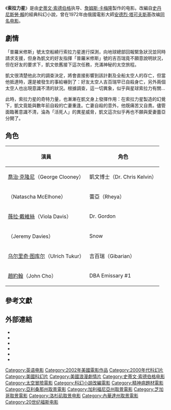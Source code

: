 {{other uses|Solaris_(消歧义)}}
{{noteTA
|T=zh-hans:飞向太空2002;zh-cn:索拉里斯;zh-hk:星球索拉羅斯;zh-tw:索拉力星 (2002年電影);
|1=zh-hans:飞向太空2002;zh-cn:索拉里斯;zh-hk:星球索拉羅斯;zh-tw:索拉力星;
|G1=Show
|G2=Movie
}}
{{Infobox film
| name           = 索拉力星
| tw_name        = 索拉力星
| cn_name        = 索拉里斯
| hk_name        = 星球索拉羅斯
| image          = <!-- 檔案不存在 Solaris2002poster.jpg ，可從英文維基百科取得 -->
| alt            = 一個男人和一個女人親吻
| caption        = 戲劇發布海報
| director       = [[史蒂文·索德伯格|史蒂文·索德伯格]]
| producer       = {{Plainlist|
* [[詹姆斯·卡梅隆|詹姆斯·卡梅隆]]
* [[乔恩·兰多_(电影制片人)|乔恩·兰多]]
* Rae Sanchini
}}
| screenplay     = Steven Soderbergh
| based on       = {{Based on|''[[索拉里斯星_(小说)|索拉里斯星 (小说)]]''|[[史坦尼斯勞·萊姆|史丹尼斯勞·賴]]}}
| starring       = {{Plainlist|
* [[喬治·克隆尼|喬治·克隆尼]]
* {{tsl|en|Natascha McElhone|娜塔莎·麥克洪}}
* {{tsl|en|Jeremy Davies|傑瑞米·戴維斯}}
* [[薇拉·戴維絲|薇拉·戴維絲]]
* [[乌尔里奇·图库尔|乌尔里奇·图库尔]]
}}
| music          = {{tsl|en|Cliff Martinez|}}
| cinematography = Peter Andrews
| editing        = Mary Ann Bernard
| studio         = [[光影風暴娛樂|光影風暴娛樂]]
| distributor    = [[二十世紀福斯|二十世紀福斯]]
| released       = {{Film date|2002|11|29}}
| runtime        = 98分鐘<!--Theatrical runtime: 98:26--><ref>{{cite web | url=http://bbfc.co.uk/releases/solaris-film | title=''SOLARIS'' (12A) | work=[[British_Board_of_Film_Classification|British Board of Film Classification]] | date=January 6, 2003 | accessdate=April 19, 2016}}</ref>
| country        = 美國
| language       = 美式英語
| budget         = 4700萬美元<ref name="bom" />
| gross          = 3000萬美元<ref name="bom">{{cite web |title = Solaris (2002) |url = http://www.boxofficemojo.com/movies/?id=solaris.htm |work = [[Box_Office_Mojo|Box Office Mojo]] |accessdate = May 30, 2010 }}</ref>
}}

《'''索拉力星'''》是由[[史蒂文·索德伯格|史蒂文·索德伯格]]执导、[[詹姆斯·卡梅隆|詹姆斯·卡梅隆]]製作的电影。改編自[[史坦尼斯勞·萊姆|史丹尼斯勞·賴]]的經典科幻小說，曾在1972年由俄國電影大師[[安德烈·塔可夫斯基|安德烈·塔可夫斯基]]改编[[索拉里斯星_(1972年电影)|同名电影]]。

== 劇情 ==
「普羅米修斯」號太空船繞行索拉力星進行探測，向地球總部回報緊急狀況並同時請求支援，但身為凱文的好友指揮「普羅米修斯」號的吉百瑞竟不願意說明狀況，但在好友的要求下，凱文依舊接下這次任務，充滿神秘的太空旅程。

凱文很清楚他此次的調查決定，將會直接影響到該計劃及全船太空人的存亡，但當他抵達時，還是被發生的事給嚇到了：好友太空人吉百瑞早已自殺身亡，另外兩個太空人也出現意識不清的狀況。根據調查，這一切異象，似乎與星球索拉力有關…

此時，索拉力星的奇特力量，也漸漸在凱文身上發揮作用：在索拉力星製造的幻覺下，凱文竟能與數年前自殺的亡妻重逢。亡妻自殺的意外，他既痛苦又自責。儘管面臨著意識不清，淪為「活死人」的異星威脅，凱文這次似乎再也不願與愛妻蕾亞分開了。

== 角色 ==
{| class="wikitable" |
|-  
! 演員
! 角色
|- 
|align=left|[[喬治·克隆尼|喬治·克隆尼]]（George Clooney）
|align=left|凱文博士（Dr. Chris Kelvin）
|- 
|align=left|{{tsl|en|Natascha McElhone|娜塔莎·麥克洪}}（Natascha McElhone）
|align=left|蕾亞（Rheya）
|- 
|align=left|[[薇拉·戴維絲|薇拉·戴維絲]]（Viola Davis）
|align=left|Dr. Gordon
|- 
|align=left|{{tsl|en|Jeremy Davies|傑瑞米·戴維斯}}（Jeremy Davies）
|align=left|Snow
|- 
|align=left|[[乌尔里奇·图库尔|乌尔里奇·图库尔]]（Ulrich Tukur）
|align=left|吉百瑞（Gibarian）
|- 
|align=left|[[趙約翰|趙約翰]]（John Cho）
|align=left|DBA Emissary #1
|}

== 參考文獻 ==
<div class="references-small">
<references></references>
</div>

== 外部連結 ==
*{{imdb title|id=0307479|title=索拉力星}}
*{{rotten-tomatoes|solaris|索拉力星}}
*{{mojo title|solaris|索拉力星}}
*{{douban|1307716|索拉力星}}
*{{metacritic film|solaris|索拉力星}}
*{{amg movie|267569|索拉力星}}

{{史蒂文·索德伯格}}
{{詹姆斯·卡梅隆电影作品}}
{{DEFAULTSORT:Solaris}}
[[Category:英语电影|Category:英语电影]]
[[Category:2002年美國電影作品|Category:2002年美國電影作品]]
[[Category:2000年代科幻片|Category:2000年代科幻片]]
[[Category:美國科幻片|Category:美國科幻片]]
[[Category:美國浪漫劇情片|Category:美國浪漫劇情片]]
[[Category:史蒂文·索德伯格电影|Category:史蒂文·索德伯格电影]]
[[Category:太空冒險電影|Category:太空冒險電影]]
[[Category:科幻小說改編電影|Category:科幻小說改編電影]]
[[Category:精神病題材電影|Category:精神病題材電影]]
[[Category:亞利桑那州取景電影|Category:亞利桑那州取景電影]]
[[Category:加利福尼亞州取景電影|Category:加利福尼亞州取景電影]]
[[Category:芝加哥取景電影|Category:芝加哥取景電影]]
[[Category:洛杉矶取景电影|Category:洛杉矶取景电影]]
[[Category:內華達州取景電影|Category:內華達州取景電影]]
[[Category:20世纪福斯电影|Category:20世纪福斯电影]]